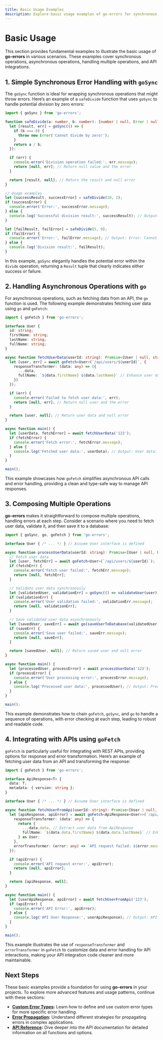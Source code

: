 ```yaml
---
title: Basic Usage Examples
description: Explore basic usage examples of go-errors for synchronous, asynchronous, and API operations.
---
```


# Basic Usage

This section provides fundamental examples to illustrate the basic usage of **go-errors** in various scenarios. These examples cover synchronous operations, asynchronous operations, handling multiple operations, and API integrations.

## 1. Simple Synchronous Error Handling with `goSync`

The `goSync` function is ideal for wrapping synchronous operations that might throw errors. Here’s an example of a `safeDivide` function that uses `goSync` to handle potential division by zero errors:

```typescript
import { goSync } from 'go-errors';

function safeDivide(a: number, b: number): [number | null, Error | null] {
  let [result, err] = goSync(() => {
    if (b === 0) {
      throw new Error('Cannot divide by zero!');
    }
    return a / b;
  });

  if (err) {
    console.error('Division operation failed:', err.message);
    return [null, err]; // Return null value and the error
  }

  return [result, null]; // Return the result and null error
}

// Usage examples
let [successResult, successError] = safeDivide(10, 2);
if (successError) {
  console.error('Error:', successError.message);
} else {
  console.log('Successful division result:', successResult); // Output: Successful division result: 5
}

let [failResult, failError] = safeDivide(5, 0);
if (failError) {
  console.error('Error:', failError.message); // Output: Error: Cannot divide by zero!
} else {
  console.log('Division result:', failResult);
}
```

In this example, `goSync` elegantly handles the potential error within the `divide` operation, returning a `Result` tuple that clearly indicates either success or failure.

## 2. Handling Asynchronous Operations with `go`

For asynchronous operations, such as fetching data from an API, the `go` function is used.  The following example demonstrates fetching user data using `go` and `goFetch`:

```typescript
import { goFetch } from 'go-errors';

interface User {
  id: string;
  firstName: string;
  lastName: string;
  fullName: string;
}

async function fetchUserData(userId: string): Promise<[User | null, string | null]> {
  let [user, err] = await goFetch<User>(`/api/users/${userId}`, {
    responseTransformer: (data: any) => ({
      ...data,
      fullName: `${data.firstName} ${data.lastName}` // Enhance user data
    })
  });

  if (err) {
    console.error('Failed to fetch user data:', err);
    return [null, err]; // Return null user and the error
  }

  return [user, null]; // Return user data and null error
}

async function main() {
  let [userData, fetchError] = await fetchUserData('123');
  if (fetchError) {
    console.error('Fetch error:', fetchError.message);
  } else {
    console.log('Fetched user data:', userData); // Output: User data: { id: '123', firstName: '...', lastName: '...', fullName: '...' }
  }
}

main();
```

This example showcases how `goFetch` simplifies asynchronous API calls and error handling, providing a clean and type-safe way to manage API responses.

## 3. Composing Multiple Operations

**go-errors** makes it straightforward to compose multiple operations, handling errors at each step.  Consider a scenario where you need to fetch user data, validate it, and then save it to a database:

```typescript
import { goSync, go, goFetch } from 'go-errors';

interface User { /* ... */ } // Assume User interface is defined

async function processUserData(userId: string): Promise<[User | null, Error | null]> {
  // Fetch user data
  let [user, fetchErr] = await goFetch<User>(`/api/users/${userId}`);
  if (fetchErr) {
    console.error('Fetch user failed:', fetchErr.message);
    return [null, fetchErr];
  }

  // Validate user data synchronously
  let [validatedUser, validationErr] = goSync(() => validateUser(user)); // Assume validateUser function exists
  if (validationErr) {
    console.error('User validation failed:', validationErr.message);
    return [null, validationErr];
  }

  // Save validated user data asynchronously
  let [savedUser, saveErr] = await go(saveUserToDatabase(validatedUser)); // Assume saveUserToDatabase function exists
  if (saveErr) {
    console.error('Save user failed:', saveErr.message);
    return [null, saveErr];
  }

  return [savedUser, null]; // Return saved user and null error
}

async function main() {
  let [processedUser, processError] = await processUserData('123');
  if (processError) {
    console.error('User processing error:', processError.message);
  } else {
    console.log('Processed user data:', processedUser); // Output: Processed user data: { ... }
  }
}

main();
```

This example demonstrates how to chain `goFetch`, `goSync`, and `go` to handle a sequence of operations, with error checking at each step, leading to robust and readable code.

## 4. Integrating with APIs using `goFetch`

`goFetch` is particularly useful for integrating with REST APIs, providing options for response and error transformation. Here’s an example of fetching user data from an API and transforming the response:

```typescript
import { goFetch } from 'go-errors';

interface ApiResponse<T> {
  data: T;
  metadata: { version: string };
}

interface User { /* ... */ } // Assume User interface is defined

async function fetchUserFromApi(userId: string): Promise<[User | null, string | null]> {
  let [apiResponse, apiError] = await goFetch<ApiResponse<User>>(`/api/users/${userId}`, {
    responseTransformer: (data: any) => {
      return {
        ...data.data, // Extract user data from ApiResponse
        fullName: `${data.data.firstName} ${data.data.lastName}` // Enhance user data
      } as User;
    },
    errorTransformer: (error: any) => `API request failed: ${error.message || error}` // Custom error transformation
  });

  if (apiError) {
    console.error('API request error:', apiError);
    return [null, apiError];
  }

  return [apiResponse, null];
}

async function main() {
  let [userApiResponse, apiError] = await fetchUserFromApi('123');
  if (apiError) {
    console.error('API Error:', apiError);
  } else {
    console.log('API User Response:', userApiResponse); // Output: API User Response: { data: { ... }, metadata: { ... } }
  }
}

main();
```

This example illustrates the use of `responseTransformer` and `errorTransformer` in `goFetch` to customize data and error handling for API interactions, making your API integration code cleaner and more maintainable.

## Next Steps

These basic examples provide a foundation for using **go-errors** in your projects. To explore more advanced features and usage patterns, continue with these sections:

- **[Custom Error Types](/docs/examples/custom-error-types):** Learn how to define and use custom error types for more specific error handling.
- **[Error Propagation](/docs/examples/error-propagation):**  Understand different strategies for propagating errors in complex applications.
- **[API Reference](/docs/api-reference/core-functions):**  Dive deeper into the API documentation for detailed information on all functions and options.
